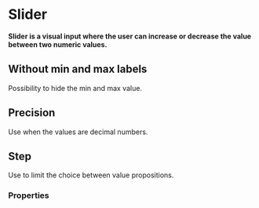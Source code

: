 # Slider

**Slider is a visual input where the user can increase or decrease the value between two numeric values.**

<DemoBlock demo="default" withThemeSwitcher />

## Without min and max labels

Possibility to hide the min and max value.

<DemoBlock demo="without-min-max" withThemeSwitcher />

## Precision

Use when the values are decimal numbers.

<DemoBlock demo="precision" withThemeSwitcher />

## Step

Use to limit the choice between value propositions.

<DemoBlock demo="steps" withThemeSwitcher />

### Properties

<PropTable component="Slider" />
